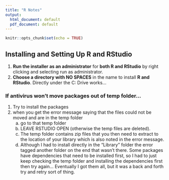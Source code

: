 ```yaml
---
title: "R Notes"
output:
  html_document: default
  pdf_document: default
---
```


```r
knitr::opts_chunk$set(echo = TRUE)
```

## Installing and Setting Up R and RStudio

1. **Run the installer as an administrator** for **both R and RStudio** by right clicking and selecting run as administrator.
2. **Choose a directory with NO SPACES** in the name to install **R and RStudio**.  Directly under the C: Drive works...

### If antivirus won't move packages out of temp folder...

1. Try to install the packages
2. when you get the error message saying that the files could not be moved and are in the temp folder 
    a. go to that temp folder
    b. LEAVE RSTUDIO OPEN (otherwise the temp files are deleted).  
    c. The temp folder contains zip files that you then need to extract to the location of your library which is also noted in the error message.  
    d. Although I had to install directly in the "Library" folder the error tagged another folder on the end that wasn't there.  Some packages have dependencies that need to be installed first, so I had to just keep checking the temp folder and installing the dependencies first then try again...  Eventually I got them all, but it was a back and forth try and retry sort of thing.

